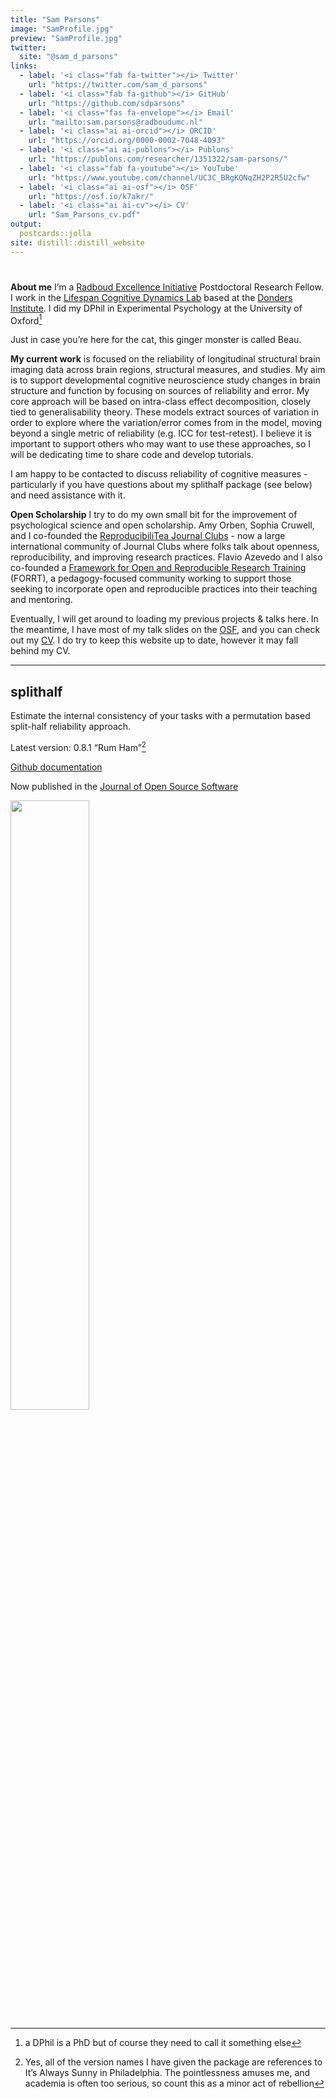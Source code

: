 ```yaml
---
title: "Sam Parsons"
image: "SamProfile.jpg"
preview: "SamProfile.jpg"
twitter:
  site: "@sam_d_parsons"
links:
  - label: '<i class="fab fa-twitter"></i> Twitter'
    url: "https://twitter.com/sam_d_parsons"
  - label: '<i class="fab fa-github"></i> GitHub'
    url: "https://github.com/sdparsons"
  - label: '<i class="fas fa-envelope"></i> Email'
    url: "mailto:sam.parsons@radboudumc.nl"
  - label: '<i class="ai ai-orcid"></i> ORCID'
    url: "https://orcid.org/0000-0002-7048-4093"
  - label: '<i class="ai ai-publons"></i> Publons'
    url: "https://publons.com/researcher/1351322/sam-parsons/"
  - label: '<i class="fab fa-youtube"></i> YouTube'
    url: "https://www.youtube.com/channel/UC3C_BRgKQNqZH2P2R5U2cfw"
  - label: '<i class="ai ai-osf"></i> OSF'
    url: "https://osf.io/k7akr/"
  - label: '<i class="ai ai-cv"></i> CV'
    url: "Sam_Parsons_cv.pdf"
output: 
  postcards::jolla
site: distill::distill_website
---
```



# [<i class="fab fa-twitter"></i>](https://twitter.com/sam_d_parsons) [<i class="ai ai-google-scholar"></i>](https://scholar.google.co.uk/citations?user=kE37Xy4AAAAJ&hl=en) [<i class="ai ai-orcid"></i>](https://orcid.org/0000-0002-7048-4093) [<i class="ai ai-osf"></i>](https://osf.io/k7akr/) [<i class="ai ai-researchgate"></i>](https://www.researchgate.net/profile/Sam_Parsons4) [<i class="fab fa-github"></i>](https://github.com/sdparsons) [<i class="ai ai-publons"></i>](https://publons.com/researcher/1351322/sam-parsons/) [<i class="fab fa-youtube"></i>](https://www.youtube.com/channel/UC3C_BRgKQNqZH2P2R5U2cfw) [<i class="fas fa-envelope-square"></i>](mailto:sam.parsons@radboudumc.nl) [<i class="ai ai-cv"></i>](Sam_Parsons_cv.pdf)



**About me** I’m a [Radboud Excellence Initiative](https://www.ru.nl/excellence/) Postdoctoral Research Fellow. I work in the [Lifespan Cognitive Dynamics Lab](https://www.rogierkievit.com/) based at the [Donders Institute](https://www.ru.nl/donders/). I did my DPhil in Experimental Psychology at the University of Oxford^[a DPhil is a PhD but of course they need to call it something else]

Just in case you’re here for the cat, this ginger monster is called Beau.

**My current work** is focused on the reliability of longitudinal structural brain imaging data across brain regions, structural measures, and studies. My aim is to support developmental cognitive neuroscience study changes in brain structure and function by focusing on sources of reliability and error. My core approach will be based on intra-class effect decomposition, closely tied to generalisability theory. These models extract sources of variation in order to explore where the variation/error comes from in the model, moving beyond a single metric of reliability (e.g. ICC for test-retest). I believe it is important to support others who may want to use these approaches, so I will be dedicating time to share code and develop tutorials.

I am happy to be contacted to discuss reliability of cognitive measures - particularly if you have questions about my splithalf package (see below) and need assistance with it.

**Open Scholarship** I try to do my own small bit for the improvement of psychological science and open scholarship. Amy Orben, Sophia Cruwell, and I co-founded the [ReproducibiliTea Journal Clubs](https://reproducibilitea.org/) - now a large international community of Journal Clubs where folks talk about openness, reproducibility, and improving research practices. Flavio Azevedo and I also co-founded a [Framework for Open and Reproducible Research Training](https://forrt.org/) (FORRT), a pedagogy-focused community working to support those seeking to incorporate open and reproducible practices into their teaching and mentoring. 

Eventually, I will get around to loading my previous projects & talks here. In the meantime, I have most of my talk slides on the [OSF](https://osf.io/rfy2h/), and you can check out my [CV](Sam_Parsons_cv.pdf). I do try to keep this website up to date, however it may fall behind my CV.



---------------------------

## splithalf

Estimate the internal consistency of your tasks with a permutation based split-half reliability approach.

Latest version: 0.8.1 “Rum Ham”^[Yes, all of the version names I have given the package are references to It's Always Sunny in Philadelphia. The pointlessness amuses me, and academia is often too serious, so count this as a minor act of rebellion]

[<i class="fab fa-github"></i> Github documentation](https://github.com/sdparsons/splithalf)

Now published in the [Journal of Open Source Software](https://joss.theoj.org/papers/10.21105/joss.03041)

![](splithalf.png){ width=50% }